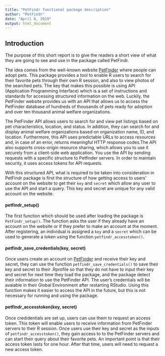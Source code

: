 ```yaml
---
title: "PetFindr functional package description"
author: "PetFindr"
date: "April 8, 2019"
output: html_document
---
```



## Introduction
The purpose of this short report is to give the readers a short view of what they are going to see and use in the package called PetFindr.\

The idea comes from the well-known website [PetFinder](https://www.petfinder.com/) where people can adopt pets. This package provides a tool to enable R users to search for their favorite pets through their own R session, and also to view photos of the searched pets. The key that makes this possible is using API (Application Programming Interface) which is a set of instructions and standards for accessing structured information on the web. Luckily, the PetFinder website provides us with an API that allows us to access the PetFinder database of hundreds of thousands of pets ready for adoption and over ten thousand animal welfare organizations. \

The PetFinder API allows users to search for and view pet listings based on pet characteristics, location, and status. In addition, they can search for and display animal welfare organizations based on organization name, ID, and location. Furthermore, this API uses predictable URLs to access resources and, in case of an error, returns meaningful HTTP response codes.The API also supports cross-origin resource sharing, which allows you to use it securely from a client-side web application. You use the API by sending requests with a specific structure to Petfinder servers. In order to maintain security, it uses access tokens for API requests.\

With this structured API, what is required to be taken into consideration in PetFindr package is first the structure of how getting access to users' account on the website to get their `key` and `secret` which allow any user to use the API and start a query. This key and secret are unique for any valid account on the website.


#### petfindr_setup()
The first function which should be used after loading the package is `PetFindr_setup()`. The function asks the user if they already have an account on the website or if they prefer to make an account at the moment. After registering, an individual is assigned a `key` and a `secret` which can be used to generate a token using the function `petfindr_accesstoken()`. 


#### petfindr_save_credentials(key, secret)
Once users create an account on [PetFinder](https://www.petfinder.com/) and receive their key and secret, they can use the function `petfindr_save_credentials()` to save their key and secret to their .Rprofile so that they do not have to input their key and secret for next time they load the package, and the package detect their information to use the PetFinder API. The user's  credentials will be avaiable in their Global Environment after restarting RStudio. Using this function makes it easier to access the API in the future, but this is not necessary for running and using the package. 


#### petfindr_accesstoken(key, secret)
Once credidentials are set up, users can use them to request an access token. This token will enable users to receive information from PetFinder servers to their R session. Once users use their key and secret as the inputs of `petfindr_accesstoken()`, they gain access to to the PetFinder servers and can start their query about their favorite pets. An important point is that their access token lasts for one hour. After that time, users will need to request a new access token.\














